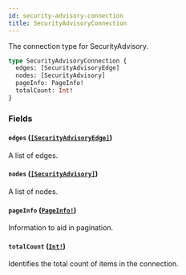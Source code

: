 ```yaml
---
id: security-advisory-connection
title: SecurityAdvisoryConnection
---
```


The connection type for SecurityAdvisory.

```graphql
type SecurityAdvisoryConnection {
  edges: [SecurityAdvisoryEdge]
  nodes: [SecurityAdvisory]
  pageInfo: PageInfo!
  totalCount: Int!
}
```

### Fields

#### `edges` ([`[SecurityAdvisoryEdge]`](/docs/api/objects/security-advisory-edge))

A list of edges.

#### `nodes` ([`[SecurityAdvisory]`](/docs/api/objects/security-advisory))

A list of nodes.

#### `pageInfo` ([`PageInfo!`](/docs/api/objects/page-info))

Information to aid in pagination.

#### `totalCount` ([`Int!`](/docs/api/scalars/int))

Identifies the total count of items in the connection.
